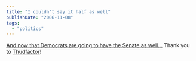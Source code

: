 ```yaml
---
title: "I couldn't say it half as well"
publishDate: "2006-11-08"
tags: 
  - "politics"
---
```


[And now that Democrats are going to have the Senate as well...](http://www.thudfactor.com/wordpress/2006/11/08/dems-take-the-house-rumsfeld-resigns/) Thank you to [Thudfactor](http://www.thudfactor.com)!
